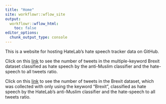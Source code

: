 ```yaml
---
title: "Home"
site: workflowr::wflow_site
output:
  workflowr::wflow_html:
    toc: false
editor_options:
  chunk_output_type: console
---
```


This is a website for hosting HateLab's hate speech tracker data on GitHub.

Click on this [link](initial_numbers.html) to see the number of tweets in the multiple-keyword Brexit dataset classified as hate speech by the anti-Muslim classifier and the hate-speech to all tweets ratio.

Click on this [link](brexit_single_keyword_initial_numbers.html) to see the number of tweets in the Brexit dataset, which was collected with only using the keyword "Brexit", classified as hate speech by the HateLab's anti-Muslim classifier and the hate-speech to all tweets ratio.
